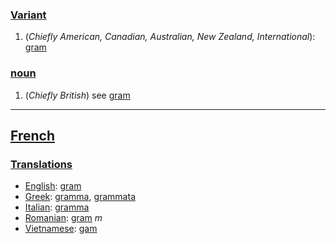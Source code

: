 ===[[Variant]]===
# (''Chiefly American, Canadian, Australian, New Zealand, International''): [[gram]]
===[[noun]]===
# (''Chiefly British'') see [[gram]]
----
==[[French]]==
===[[Translations]]===
*[[English]]: [[gram]]
*[[Greek]]: [[gramma]], [[grammata]]
*[[Italian]]: [[gramma]]
*[[Romanian]]: [[gram]] ''m''
*[[Vietnamese]]: [[gam]]